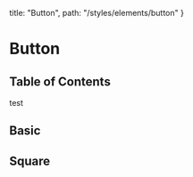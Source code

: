   title: "Button",
  path: "/styles/elements/button"
}


# Button

## Table of Contents

test

## Basic

<PreviewButtonBasic />

## Square
